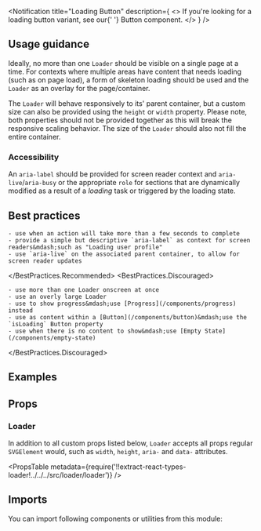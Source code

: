 


<Layout title="Loader" description="An animated component to represent loading, where an action can take an extended amount of time to complete.">

<Notification
  title="Loading Button"
  description={
    <>
      If you're looking for a loading button variant, see our{' '}
      <Link href="../button">Button</Link> component.
    </>
  }
/>

## Usage guidance

Ideally, no more than one `Loader` should be visible on a single page at a time. For contexts where multiple areas have content that needs loading (such as on page load), a form of skeleton loading should be used and the `Loader` as an overlay for the page/container.

The `Loader` will behave responsively to its' parent container, but a custom size can also be provided using the `height` or `width` property. Please note, both properties should not be provided together as this will break the responsive scaling behavior. The size of the `Loader` should also not fill the entire container.

### Accessibility

An `aria-label` should be provided for screen reader context and `aria-live`/`aria-busy` or the appropriate `role` for sections that are dynamically modified as a result of a _loading_ task or triggered by the loading state.

## Best practices

<BestPractices>
  <BestPractices.Recommended>

    - use when an action will take more than a few seconds to complete
    - provide a simple but descriptive `aria-label` as context for screen readers&mdash;such as "Loading user profile"
    - use `aria-live` on the associated parent container, to allow for screen reader updates

  </BestPractices.Recommended>
  <BestPractices.Discouraged>

    - use more than one Loader onscreen at once
    - use an overly large Loader
    - use to show progress&mdash;use [Progress](/components/progress) instead
    - use as content within a [Button](/components/button)&mdash;use the `isLoading` Button property
    - use when there is no content to show&mdash;use [Empty State](/components/empty-state)

  </BestPractices.Discouraged>
</BestPractices>

## Examples

<Example title="Basic usage" path="loader/basic-usage">
  <BasicUsage />
</Example>

<Example title="Inverted" path="loader/inverted" darkPreview>
  <Inverted />
</Example>

<Example title="Custom size" path="loader/custom-size">
  <CustomSize />
</Example>

<Example title="Advanced Accessibility" path="loader/aria-live">
  <AriaLive />
</Example>

## Props

### Loader

In addition to all custom props listed below, `Loader` accepts all props regular `SVGElement` would, such as `width`, `height`, `aria-` and `data-` attributes.

<PropsTable
  metadata={require('!!extract-react-types-loader!../../../src/loader/loader')}
/>

## Imports

You can import following components or utilities from this module:

<Imports module={LoaderExports} path="@datacamp/waffles/loader" />

</Layout>
